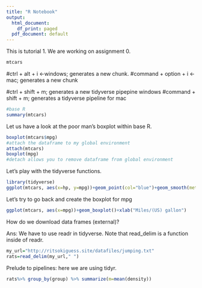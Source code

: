 ```yaml
---
title: "R Notebook"
output:
  html_document:
    df_print: paged
  pdf_document: default
---
```


This is tutorial 1. We are working on assignment 0.

```r
mtcars
```


#ctrl + alt + i <-windows; generates a new chunk.
#command + option + i <-mac; generates a new chunk



#ctrl + shift + m; generates a new tidyverse pipepine windows
#command + shift  + m; generates a tidyverse pipeline for mac


```r
#base R 
summary(mtcars)
```

Let us have a look at the poor man's boxplot within base R. 

```r
boxplot(mtcars$mpg)
#attach the dataframe to my global environment 
attach(mtcars)
boxplot(mpg)
#detach allows you to remove dataframe from global environment
```

Let's play with the tidyverse functions.

```r
library(tidyverse)
ggplot(mtcars, aes(x=hp, y=mpg))+geom_point(col="blue")+geom_smooth(method="lm", col="red")+xlab("Gross horsepower")+ylab("Miles/(US) gallon")
```
Let's try to go back and create the boxplot for  mpg

```r
ggplot(mtcars, aes(x=mpg))+geom_boxplot()+xlab("Miles/(US) gallon")
```
How do we download data frames (external)?

Ans: We have to use readr in tidyverse. Note that read_delim is a function inside of readr. 


```r
my_url="http://ritsokiguess.site/datafiles/jumping.txt"
rats=read_delim(my_url," ")
```
Prelude to pipelines: here we are using tidyr.

```r
rats%>% group_by(group) %>% summarize(m=mean(density))
```
